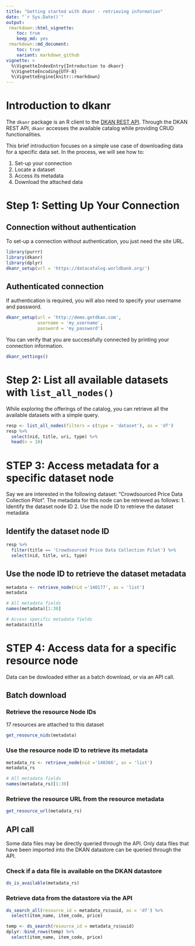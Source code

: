 ```yaml
---
title: "Getting started with dkanr - retrieving information"
date: "`r Sys.Date()`"
output: 
 rmarkdown::html_vignette:
    toc: true
    keep_md: yes
 rmarkdown::md_document:
    toc: true
    variant: markdown_github
vignette: >
  %\VignetteIndexEntry{Introduction to dkanr}
  %\VignetteEncoding{UTF-8}
  %\VignetteEngine{knitr::rmarkdown}
---
```



# Introduction to dkanr

The `dkanr` package is an R client to the [DKAN REST API](https://dkan.readthedocs.io/en/latest/apis/rest-api.html). Through the DKAN REST API, `dkanr` accesses the available catalog while providing CRUD functionalities.

This brief introduction focuses on a simple use case of downloading data for a specific data set. In the process, we will see how to:

1. Set-up your connection
2. Locate a dataset
3. Access its metadata
4. Download the attached data


# Step 1: Setting Up Your Connection

## Connection without authentication

To set-up a connection without authentication, you just need the site URL. 

```r
library(purrr)
library(dkanr)
library(dplyr)
dkanr_setup(url = 'https://datacatalog.worldbank.org/')
```

## Authenticated connection
If authentication is required, you will also need to specify your username and password.

```r
dkanr_setup(url = 'http://demo.getdkan.com',
            username = 'my_username',
            password = 'my_password')
```

You can verify that you are successfully connected by printing your connection information.

```r
dkanr_settings()
```

# Step 2: List all available datasets with `list_all_nodes()`

While exploring the offerings of the catalog, you can retrieve all the available datasets with a simple query.
```r
resp <- list_all_nodes(filters = c(type = 'dataset'), as = 'df')
resp %>%
  select(nid, title, uri, type) %>%
  head(n = 10)
```

# STEP 3: Access metadata for a specific dataset node

Say we are interested in the following dataset: "Crowdsourced Price Data Collection Pilot". The metadata for this node can be retrieved as follows: 
1. Identify the dataset node ID
2. Use the node ID to retrieve the dataset metadata

## Identify the dataset node ID  

```r
resp %>%
  filter(title == 'Crowdsourced Price Data Collection Pilot') %>%
  select(nid, title, uri, type)
```

## Use the node ID to retrieve the dataset metadata  

```r
metadata <- retrieve_node(nid ='140177', as = 'list')
metadata
```

```r
# All metadata fields
names(metadata)[1:30]
```



```r
# Access specific metadata fields
metadata$title
```

# STEP 4: Access data for a specific resource node
Data can be dowloaded either as a batch download, or via an API call.

## Batch download

### Retrieve the resource Node IDs

17 resources are attached to this dataset

```r
get_resource_nids(metadata)
```

### Use the resource node ID to retrieve its metadata  

```r
metadata_rs <- retrieve_node(nid ='140366', as = 'list')
metadata_rs
```


```r
# All metadata fields
names(metadata_rs)[1:30]
```

### Retrieve the resource URL from the resource metadata

```r
get_resource_url(metadata_rs)
```


## API call
Some data files may be directly queried through the API. Only data files that have been imported into the DKAN datastore can be queried through the API. 

### Check if a data file is available on the DKAN datastore

```r
ds_is_available(metadata_rs)
```

### Retrieve data from the datastore via the API

```r
ds_search_all(resource_id = metadata_rs$uuid, as = 'df') %>%
  select(item_name, item_code, price)
```

```r
temp <- ds_search(resource_id = metadata_rs$uuid)
dplyr::bind_rows(temp) %>%
  select(item_name, item_code, price)
```


